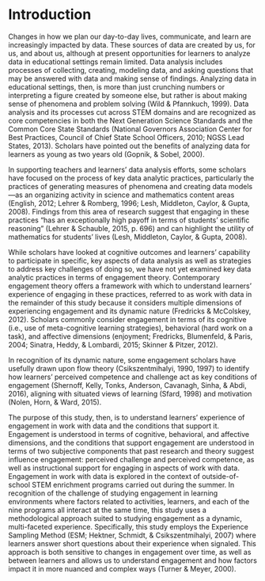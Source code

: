 # Introduction {#intro}

Changes in how we plan our day-to-day lives, communicate, and learn are increasingly impacted by data. These sources of data are created by us, for us, and about us, although at present opportunities for learners to analyze data in educational settings remain limited. Data analysis includes processes of collecting, creating, modeling data, and asking questions that may be answered with data and making sense of findings. Analyzing data in educational settings, then, is more than just crunching numbers or interpreting a figure created by someone else, but rather is about making sense of phenomena and problem solving (Wild & Pfannkuch, 1999). Data analysis and its processes cut across STEM domains and are recognized as core competencies in both the Next Generation Science Standards and the Common Core State Standards (National Governors Association Center for Best Practices, Council of Chief State School Officers, 2010; NGSS Lead States, 2013). Scholars have pointed out the benefits of analyzing data for learners as young as two years old (Gopnik, & Sobel, 2000). 

In supporting teachers and learners’ data analysis efforts, some scholars have focused on the process of key data analytic practices, particularly the practices of generating measures of phenomena and creating data models—as an organizing activity in science and mathematics content areas (English, 2012; Lehrer & Romberg, 1996; Lesh, Middleton, Caylor, & Gupta, 2008). Findings from this area of research suggest that engaging in these practices “has an exceptionally high payoff in terms of students’ scientific reasoning” (Lehrer & Schauble, 2015, p. 696) and can highlight the utility of mathematics for students’ lives (Lesh, Middleton, Caylor, & Gupta, 2008).

While scholars have looked at cognitive outcomes and learners’ capability to participate in specific, key aspects of data analysis as well as strategies to address key challenges of doing so, we have not yet examined key data analytic practices in terms of engagement theory. Contemporary engagement theory offers a framework with which to understand learners’ experience of engaging in these practices, referred to as work with data in the remainder of this study because it considers multiple dimensions of experiencing engagement and its dynamic nature (Fredricks & McColskey, 2012). Scholars commonly consider engagement in terms of its cognitive (i.e., use of meta-cognitive learning strategies), behavioral (hard work on a task), and affective dimensions (enjoyment; Fredricks, Blumenfeld, & Paris, 2004; Sinatra, Heddy, & Lombardi, 2015; Skinner & Pitzer, 2012).

In recognition of its dynamic nature, some engagement scholars have usefully drawn upon flow theory (Csikszentmihalyi, 1990, 1997) to identify how learners’ perceived competence and challenge act as key conditions of engagement (Shernoff, Kelly, Tonks, Anderson, Cavanagh, Sinha, & Abdi, 2016), aligning with situated views of learning (Sfard, 1998) and motivation (Nolen, Horn, & Ward, 2015). 

The purpose of this study, then, is to understand learners’ experience of engagement in work with data and the conditions that support it. Engagement is understood in terms of cognitive, behavioral, and affective dimensions, and the conditions that support engagement are understood in terms of two subjective components that past research and theory suggest influence engagement: perceived challenge and perceived competence, as well as instructional support for engaging in aspects of work with data. Engagement in work with data is explored in the context of outside-of-school STEM enrichment programs carried out during the summer. In recognition of the challenge of studying engagement in learning environments where factors related to activities, learners, and each of the nine programs all interact at the same time, this study uses a methodological approach suited to studying engagement as a dynamic, multi-faceted experience. Specifically, this study employs the Experience Sampling Method (ESM; Hektner, Schmidt, & Csikszentmihalyi, 2007) where learners answer short questions about their experience when signaled. This approach is both sensitive to changes in engagement over time, as well as between learners and allows us to understand engagement and how factors impact it in more nuanced and complex ways (Turner & Meyer, 2000).
